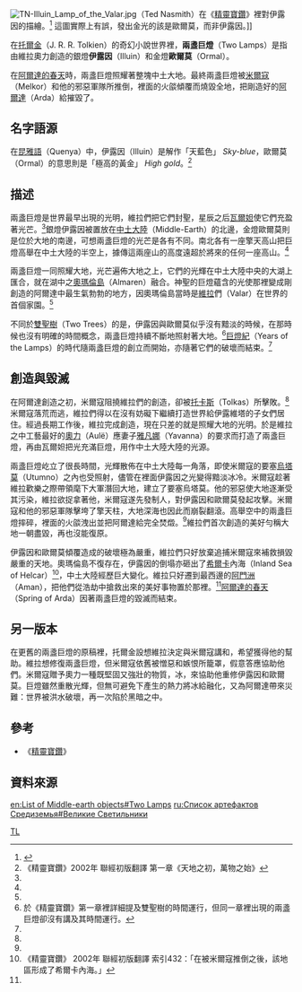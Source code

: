 [[File:TN-Illuin_Lamp_of_the_Valar.jpg|thumb]]（Ted Nasmith）在《[[精靈寶鑽|精靈寶鑽]]》裡對伊露因的描繪。<ref>{{Cite web |url=http://www.tednasmith.com/silmarillion/TN-Illuin_Lamp_of_the_Valar.html#ilotv |title=納史密斯的網頁對伊露因一圖介紹 |accessdate=2011-08-09 |archive-date=2011-08-21 |archive-url=https://web.archive.org/web/20110821153120/http://www.tednasmith.com/silmarillion/TN-Illuin_Lamp_of_the_Valar.html#ilotv |dead-url=no }}</ref> 這圖實際上有誤，發出金光的該是歐爾莫，而非伊露因。]]

在[[托爾金|托爾金]]（J. R. R. Tolkien）的奇幻小說世界裡，'''兩盞巨燈'''（Two Lamps）是指由維拉奧力創造的銀燈'''伊露因'''（Illuin）和金燈'''歐爾莫'''（Ormal）。

在[[阿爾達的春天|阿爾達的春天]]時，兩盞巨燈照耀著整塊中土大地。最終兩盞巨燈被[[米爾寇|米爾寇]]（Melkor）和他的邪惡軍隊所推倒，裡面的火燄傾覆而燒毀全地，把剛造好的[[阿爾達|阿爾達]]（Arda）給摧毀了。

==名字語源==
在[[昆雅語|昆雅語]]（Quenya）中，伊露因（Illuin）是解作「天藍色」 ''Sky-blue''，歐爾莫（Ormal）的意思則是「極高的黃金」 ''High gold''。<ref name=autogenerated1>《精靈寶鑽》2002年 聯經初版翻譯 第一章《天地之初，萬物之始》 </ref>

==描述==
兩盞巨燈是世界最早出現的光明，維拉們把它們封聖，星辰之后[[瓦爾妲|瓦爾妲]]使它們充盈著光芒。<ref name=autogenerated1 />銀燈伊露因被置放在[[中土大陸|中土大陸]]（Middle-Earth）的北邊，金燈歐爾莫則是位於大地的南邊，可想兩盞巨燈的光芒是各有不同。南北各有一座擎天高山把巨燈高舉在中土大陸的半空上，據傳這兩座山的高度遠超於將來的任何一座高山。<ref name=autogenerated1 />

兩盞巨燈一同照耀大地，光芒遍佈大地之上，它們的光輝在中土大陸中央的大湖上匯合，就在湖中之[[奧瑪倫島|奧瑪倫島]]（Almaren）融合。神聖的巨燈蘊含的光使那裡變成剛創造的阿爾達中最生氣勃勃的地方，因奧瑪倫島當時是[[維拉|維拉]]們（Valar）在世界的首個家園。<ref name=autogenerated1 />

不同於[[雙聖樹|雙聖樹]]（Two Trees）的是，伊露因與歐爾莫似乎沒有黯淡的時候，在那時候也沒有明確的時間概念，兩盞巨燈持續不斷地照射著大地。<ref>於《精靈寶鑽》第一章裡詳細提及雙聖樹的時間運行，但同一章裡出現的兩盞巨燈卻沒有講及其時間運行。</ref>[[巨燈紀|巨燈紀]]（Years of the Lamps）的時代隨兩盞巨燈的創立而開始，亦隨著它們的破壞而結束。<ref name=autogenerated1 />

==創造與毀滅==
在阿爾達創造之初，米爾寇阻撓維拉們的創造，卻被[[托卡斯|托卡斯]]（Tolkas）所擊敗。<ref name=autogenerated1 />米爾寇落荒而逃，維拉們得以在沒有妨礙下繼續打造世界給伊露維塔的子女們居住。經過長期工作後，維拉完成創造，現在只差的就是照耀大地的光明。於是維拉之中工藝最好的[[奧力|奧力]]（Aulë）應妻子[[雅凡娜|雅凡娜]]（Yavanna）的要求而打造了兩盞巨燈，再由瓦爾妲把光充滿巨燈，用作中土大陸大陸的光源。

兩盞巨燈屹立了很長時間，光輝散佈在中土大陸每一角落，即使米爾寇的要塞[[烏塔莫|烏塔莫]]（Utumno）之內也受照射，儘管在裡面伊露因之光變得黯淡冰冷。米爾寇趁著維拉歡樂之際帶領麾下大軍潛回大地，建立了要塞烏塔莫。他的邪惡使大地逐漸受其污染，維拉欲捉拿著他，米爾寇遂先發制人，對伊露因和歐爾莫發起攻擊。米爾寇和他的邪惡軍隊擊垮了擎天柱，大地深海也因此而崩裂翻滾。高舉空中的兩盞巨燈摔碎，裡面的火燄洩出並把阿爾達給完全焚燬。<ref name=autogenerated1 />維拉們首次創造的美好勻稱大地一朝盡毀，再也沒能復原。

伊露因和歐爾莫傾覆造成的破壞極為嚴重，維拉們只好放棄追捕米爾寇來補救損毀嚴重的天地。奧瑪倫島不復存在，伊露因的倒塌亦砸出了[[希爾卡|希爾卡]]內海（Inland Sea of Helcar）<ref>《精靈寶鑽》 2002年 聯經初版翻譯 索引432：「在被米爾寇推倒之後，該地區形成了希爾卡內海。」</ref>，中土大陸經歷巨大變化。維拉只好遷到最西邊的[[阿門洲|阿門洲]]（Aman），把他們從浩劫中搶救出來的美好事物置於那裡。<ref name=autogenerated1 />[[阿爾達的春天|阿爾達的春天]]（Spring of Arda）因著兩盞巨燈的毀滅而結束。

==另一版本==
在更舊的兩盞巨燈的原稿裡，托爾金設想維拉決定與米爾寇講和，希望獲得他的幫助。維拉想修復兩盞巨燈，但米爾寇依舊被憎惡和嫉恨所籠罩，假意答應協助他們。米爾寇贈予奧力一種既堅固又強壯的物質，冰，來協助他重修伊露因和歐爾莫。巨燈雖然重散光輝，但無可避免下產生的熱力將冰給融化，又為阿爾達帶來災難：世界被洪水破壞，再一次陷於黑暗之中。

==參考==
*《[[精靈寶鑽|精靈寶鑽]]》

==資料來源==
{{reflist}}

[[Category:中土大陸|TL]]

[[en:List_of_Middle-earth_objects#Two_Lamps|en:List of Middle-earth objects#Two Lamps]]
[[ru:Список_артефактов_Средиземья#Великие_Светильники|ru:Список артефактов Средиземья#Великие Светильники]]